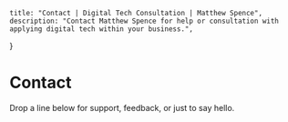 
    title: "Contact | Digital Tech Consultation | Matthew Spence",
    description: "Contact Matthew Spence for help or consultation with applying digital tech within your business.",
}

<XlContainer>

# Contact

<div className="max-w-2xl">
    Drop a line below for support, feedback, or just to say hello.
</div>

<FormContact />

</XlContainer>
